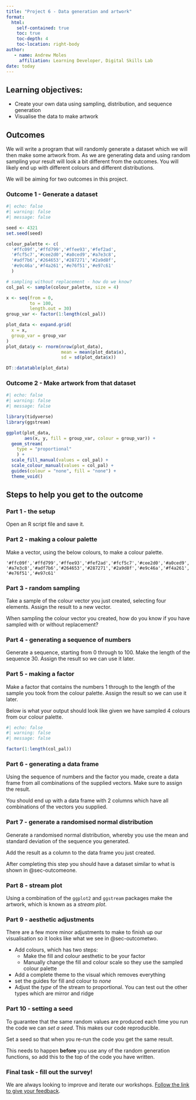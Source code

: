 ```yaml
---
title: "Project 6 - Data generation and artwork"
format: 
  html:
    self-contained: true
    toc: true
    toc-depth: 4
    toc-location: right-body
author:
   - name: Andrew Moles
     affiliation: Learning Developer, Digital Skills Lab
date: today    
---
```


## Learning objectives:

-   Create your own data using sampling, distribution, and sequence generation
-   Visualise the data to make artwork

## Outcomes

We will write a program that will randomly generate a dataset which we will then make some artwork from. As we are generating data and using random sampling your result will look a bit different from the outcomes. You will likely end up with different colours and different distributions.   

We will be aiming for two outcomes in this project.

### Outcome 1 - Generate a dataset {#sec-outcomeone}

```r
#| echo: false
#| warning: false
#| message: false

seed <- 4321
set.seed(seed)

colour_palette <- c(
  '#ffc09f','#ffd799','#ffee93','#fef2ad',
  '#fcf5c7','#cee2d0','#a0ced9','#a7e3c8',
  '#adf7b6','#264653','#287271','#2a9d8f',
  '#e9c46a','#f4a261','#e76f51','#e97c61'
  )

# sampling without replacement - how do we know?
col_pal <- sample(colour_palette, size = 4)

x <- seq(from = 0,
         to = 100,
         length.out = 30)
group_var <- factor(1:length(col_pal))

plot_data <- expand.grid(
  x = x,
  group_var = group_var
)
plot_data$y <- rnorm(nrow(plot_data),
                     mean = mean(plot_data$x), 
                     sd = sd(plot_data$x))

DT::datatable(plot_data)
```

### Outcome 2 - Make artwork from that dataset {#sec-outcometwo}

```r
#| echo: false
#| warning: false
#| message: false

library(tidyverse)
library(ggstream)

ggplot(plot_data,
       aes(x, y, fill = group_var, colour = group_var)) +
  geom_stream(
    type = "proportional"
    ) +
  scale_fill_manual(values = col_pal) +
  scale_colour_manual(values = col_pal) +
  guides(colour = "none", fill = "none") +
  theme_void()
```

## Steps to help you get to the outcome

### Part 1 - the setup
Open an R script file and save it.  

### Part 2 - making a colour palette
Make a vector, using the below colours, to make a colour palette. 

`'#ffc09f','#ffd799','#ffee93','#fef2ad','#fcf5c7','#cee2d0','#a0ced9','#a7e3c8','#adf7b6','#264653','#287271','#2a9d8f','#e9c46a','#f4a261','#e76f51','#e97c61'`

### Part 3 - random sampling
Take a sample of the colour vector you just created, selecting four elements. Assign the result to a new vector. 

When sampling the colour vector you created, how do you know if you have sampled with or without replacement?

### Part 4 - generating a sequence of numbers

Generate a sequence, starting from 0 through to 100. Make the length of the sequence 30. Assign the result so we can use it later. 

### Part 5 - making a factor

Make a factor that contains the numbers 1 through to the length of the sample you took from the colour palette. Assign the result so we can use it later. 

Below is what your output should look like given we have sampled 4 colours from our colour palette. 

```r
#| echo: false
#| warning: false
#| message: false

factor(1:length(col_pal))
```

### Part 6 - generating a data frame

Using the sequence of numbers and the factor you made, create a data frame from all combinations of the supplied vectors. Make sure to assign the result.

You should end up with a data frame with 2 columns which have all combinations of the vectors you supplied. 

### Part 7 - generate a randomised normal distribution

Generate a randomised normal distribution, whereby you use the mean and standard deviation of the sequence you generated. 

Add the result as a column to the data frame you just created.

After completing this step you should have a dataset similar to what is shown in @sec-outcomeone. 

### Part 8 - stream plot

Using a combination of the `ggplot2` and `ggstream` packages make the artwork, which is known as a *stream plot*. 

### Part 9 - aesthetic adjustments

There are a few more minor adjustments to make to finish up our visualisation so it looks like what we see in @sec-outcometwo. 

- Add colours, which has two steps: 
  * Make the fill and colour aesthetic to be your factor 
  * Manually change the fill and colour scale so they use the sampled colour palette
- Add a complete theme to the visual which removes everything
- set the guides for fill and colour to *none*
- Adjust the *type* of the stream to proportional. You can test out the other types which are mirror and ridge

### Part 10 - setting a seed

To guarantee that the same random values are produced each time you run the code we can *set a seed*. This makes our code reproducible.

Set a seed so that when you re-run the code you get the same result. 

This needs to happen **before** you use any of the random generation functions, so add this to the top of the code you have written. 


### Final task - fill out the survey!
We are always looking to improve and iterate our workshops. [Follow the link to give your feedback](https://lse.eu.qualtrics.com/jfe/form/SV_79QvS52ZX3evC4K?coursename=R Projects 6: Data generation and artwork&topic=R&prog=DS&version=25-26){target="_blank"}.

